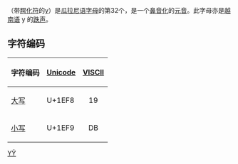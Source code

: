 {{Infobox alphabet|alphabet=拉丁|uuc=1EF8|ulc=1EF9}}
{{Unicode|'''Ỹ''', '''ỹ'''}}（带[[波浪號|腭化符]]的[[y|y]]）是[[瓜拉尼语字母|瓜拉尼语字母]]的第32个，是一个[[鼻音化|鼻音化]]的[[元音|元音]]。此字母亦是[[越南语|越南语]] y 的[[越南語音系|跌声]]。

== 字符编码 ==
{| class="wikitable"
!字符编码!![[Unicode|Unicode]]!![[VISCII|VISCII]]
|-
|[[大寫字母|大写]] {{Unicode|Ỹ}}||U+1EF8||style="text-align:center;"|19
|-
|[[小寫字母|小写]] {{Unicode|ỹ}}||U+1EF9||style="text-align:center;"|DB
|}

{{Latin alphabet}}

[[Category:衍生拉丁字母|YỸ]]